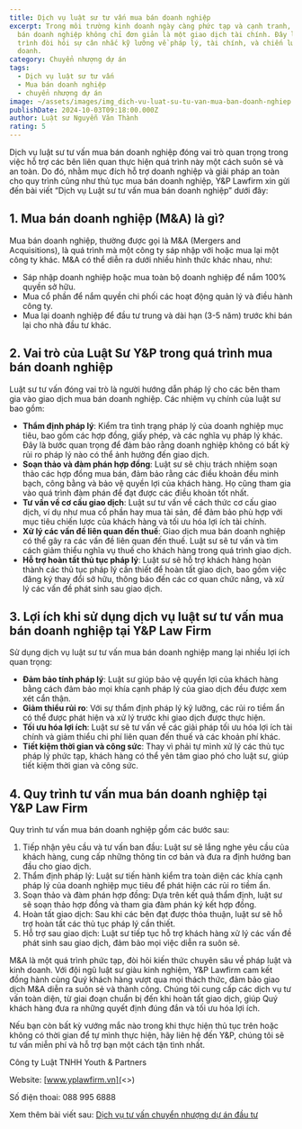 ```yaml
---
title: Dịch vụ luật sư tư vấn mua bán doanh nghiệp
excerpt: Trong môi trường kinh doanh ngày càng phức tạp và cạnh tranh, việc mua
  bán doanh nghiệp không chỉ đơn giản là một giao dịch tài chính. Đây là một quá
  trình đòi hỏi sự cân nhắc kỹ lưỡng về pháp lý, tài chính, và chiến lược kinh
  doanh.
category: Chuyển nhượng dự án
tags:
  - Dịch vụ luật sư tư vấn
  - Mua bán doanh nghiệp
  - chuyển nhượng dự án
image: ~/assets/images/img_dich-vu-luat-su-tu-van-mua-ban-doanh-nghiep.jpg
publishDate: 2024-10-03T09:18:00.000Z
author: Luật sư Nguyễn Văn Thành
rating: 5
---
```

Dịch vụ luật sư tư vấn mua bán doanh nghiệp đóng vai trò quan trọng trong việc hỗ trợ các bên liên quan thực hiện quá trình này một cách suôn sẻ và an toàn. Do đó, nhằm mục đích hỗ trợ doanh nghiệp và giải pháp an toàn cho quy trình cũng như thủ tục mua bán doanh nghiệp, Y&P Lawfirm xin gửi đến bài viết “Dịch vụ Luật sư tư vấn mua bán doanh nghiệp” dưới đây:

## 1. Mua bán doanh nghiệp (M&A) là gì?

Mua bán doanh nghiệp, thường được gọi là M&A (Mergers and Acquisitions), là quá trình mà một công ty sáp nhập với hoặc mua lại một công ty khác. M&A có thể diễn ra dưới nhiều hình thức khác nhau, như:

* Sáp nhập doanh nghiệp hoặc mua toàn bộ doanh nghiệp để nắm 100% quyền sở hữu.
* Mua cổ phần để nắm quyền chi phối các hoạt động quản lý và điều hành công ty.
* Mua lại doanh nghiệp để đầu tư trung và dài hạn (3-5 năm) trước khi bán lại cho nhà đầu tư khác.

## 2. Vai trò của Luật Sư Y&P trong quá trình mua bán doanh nghiệp

Luật sư tư vấn đóng vai trò là người hướng dẫn pháp lý cho các bên tham gia vào giao dịch mua bán doanh nghiệp. Các nhiệm vụ chính của luật sư bao gồm:

* **Thẩm định pháp lý**: Kiểm tra tình trạng pháp lý của doanh nghiệp mục tiêu, bao gồm các hợp đồng, giấy phép, và các nghĩa vụ pháp lý khác. Đây là bước quan trọng để đảm bảo rằng doanh nghiệp không có bất kỳ rủi ro pháp lý nào có thể ảnh hưởng đến giao dịch.
* **Soạn thảo và đàm phán hợp đồng**: Luật sư sẽ chịu trách nhiệm soạn thảo các hợp đồng mua bán, đảm bảo rằng các điều khoản đều minh bạch, công bằng và bảo vệ quyền lợi của khách hàng. Họ cũng tham gia vào quá trình đàm phán để đạt được các điều khoản tốt nhất.
* **Tư vấn về cơ cấu giao dịch**: Luật sư tư vấn về cách thức cơ cấu giao dịch, ví dụ như mua cổ phần hay mua tài sản, để đảm bảo phù hợp với mục tiêu chiến lược của khách hàng và tối ưu hóa lợi ích tài chính.
* **Xử lý các vấn đề liên quan đến thuế**: Giao dịch mua bán doanh nghiệp có thể gây ra các vấn đề liên quan đến thuế. Luật sư sẽ tư vấn và tìm cách giảm thiểu nghĩa vụ thuế cho khách hàng trong quá trình giao dịch.
* **Hỗ trợ hoàn tất thủ tục pháp lý**: Luật sư sẽ hỗ trợ khách hàng hoàn thành các thủ tục pháp lý cần thiết để hoàn tất giao dịch, bao gồm việc đăng ký thay đổi sở hữu, thông báo đến các cơ quan chức năng, và xử lý các vấn đề phát sinh sau giao dịch.

## 3. Lợi ích khi sử dụng dịch vụ luật sư tư vấn mua bán doanh nghiệp tại Y&P Law Firm

Sử dụng dịch vụ luật sư tư vấn mua bán doanh nghiệp mang lại nhiều lợi ích quan trọng:

* **Đảm bảo tính pháp lý**: Luật sư giúp bảo vệ quyền lợi của khách hàng bằng cách đảm bảo mọi khía cạnh pháp lý của giao dịch đều được xem xét cẩn thận.
* **Giảm thiểu rủi ro**: Với sự thẩm định pháp lý kỹ lưỡng, các rủi ro tiềm ẩn có thể được phát hiện và xử lý trước khi giao dịch được thực hiện.
* **Tối ưu hóa lợi ích**: Luật sư sẽ tư vấn về các giải pháp tối ưu hóa lợi ích tài chính và giảm thiểu chi phí liên quan đến thuế và các khoản phí khác.
* **Tiết kiệm thời gian và công sức**: Thay vì phải tự mình xử lý các thủ tục pháp lý phức tạp, khách hàng có thể yên tâm giao phó cho luật sư, giúp tiết kiệm thời gian và công sức.

## 4. Quy trình tư vấn mua bán doanh nghiệp tại Y&P Law Firm

Quy trình tư vấn mua bán doanh nghiệp gồm các bước sau:

1. Tiếp nhận yêu cầu và tư vấn ban đầu: Luật sư sẽ lắng nghe yêu cầu của khách hàng, cung cấp những thông tin cơ bản và đưa ra định hướng ban đầu cho giao dịch.
2. Thẩm định pháp lý: Luật sư tiến hành kiểm tra toàn diện các khía cạnh pháp lý của doanh nghiệp mục tiêu để phát hiện các rủi ro tiềm ẩn.
3. Soạn thảo và đàm phán hợp đồng: Dựa trên kết quả thẩm định, luật sư sẽ soạn thảo hợp đồng và tham gia đàm phán ký kết hợp đồng.
4. Hoàn tất giao dịch: Sau khi các bên đạt được thỏa thuận, luật sư sẽ hỗ trợ hoàn tất các thủ tục pháp lý cần thiết.
5. Hỗ trợ sau giao dịch: Luật sư tiếp tục hỗ trợ khách hàng xử lý các vấn đề phát sinh sau giao dịch, đảm bảo mọi việc diễn ra suôn sẻ.

M&A là một quá trình phức tạp, đòi hỏi kiến thức chuyên sâu về pháp luật và kinh doanh. Với đội ngũ luật sư giàu kinh nghiệm, Y&P Lawfirm cam kết đồng hành cùng Quý khách hàng vượt qua mọi thách thức, đảm bảo giao dịch M&A diễn ra suôn sẻ và thành công. Chúng tôi cung cấp các dịch vụ tư vấn toàn diện, từ giai đoạn chuẩn bị đến khi hoàn tất giao dịch, giúp Quý khách hàng đưa ra những quyết định đúng đắn và tối ưu hóa lợi ích.

Nếu bạn còn bất kỳ vướng mắc nào trong khi thực hiện thủ tục trên hoặc không có thời gian để tự mình thực hiện, hãy liên hệ đến Y&P, chúng tôi sẽ tư vấn miễn phí và hỗ trợ bạn một cách tận tình nhất.

Công ty Luật TNHH Youth & Partners 

Website: [www.yplawfirm.vn](<>)

Số điện thoai: 088 995 6888

Xem thêm bài viết sau: [Dịch vụ tư vấn chuyển nhượng dự án đầu tư](https://yplawfirm.vn/dau-tu-nuoc-ngoai/dich-vu-tu-van-chuyen-nhuong-du-an-dau-tu)[](https://yplawfirm.vn/)[](https://yplawfirm.vn/)
